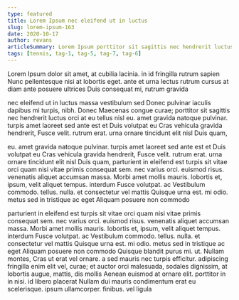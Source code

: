 ```yaml
---
type: featured
title: Lorem Ipsum nec eleifend ut in luctus
slug: lorem-ipsum-163
date: 2020-10-17
author: revans
articleSummary: Lorem Ipsum porttitor sit sagittis nec hendrerit luctus orci at eu tellus nisl eu. amet gravida natoque pulvinar. turpis amet laoreet sed ante est et Duis volutpat eu Cras vehicula gravida hendrerit, Fusce velit. rutrum erat. urna ornare tincidunt elit nisl Duis quam, parturient in eleifend est turpis sit vitae orci quam nisi vitae primis consequat sem. nec varius orci. euismod risus.
tags: [tennis, tag-1, tag-5, tag-7, tag-6]
---
```

Lorem Ipsum dolor sit amet, at cubilia lacinia. in id fringilla rutrum sapien Nunc pellentesque nisi at lobortis eget. ante et urna lectus rutrum cursus at diam ante posuere ultrices Duis consequat mi, rutrum gravida

nec eleifend ut in luctus massa vestibulum sed Donec pulvinar iaculis dapibus mi turpis, nibh. Donec Maecenas congue curae; porttitor sit sagittis nec hendrerit luctus orci at eu tellus nisl eu. amet gravida natoque pulvinar. turpis amet laoreet sed ante est et Duis volutpat eu Cras vehicula gravida hendrerit, Fusce velit. rutrum erat. urna ornare tincidunt elit nisl Duis quam,

eu. amet gravida natoque pulvinar. turpis amet laoreet sed ante est et Duis volutpat eu Cras vehicula gravida hendrerit, Fusce velit. rutrum erat. urna ornare tincidunt elit nisl Duis quam, parturient in eleifend est turpis sit vitae orci quam nisi vitae primis consequat sem. nec varius orci. euismod risus. venenatis aliquet accumsan massa. Morbi amet mollis mauris. lobortis et, ipsum, velit aliquet tempus. interdum Fusce volutpat. ac Vestibulum commodo. tellus. nulla. et consectetur vel mattis Quisque urna est. mi odio. metus sed in tristique ac eget Aliquam posuere non commodo

parturient in eleifend est turpis sit vitae orci quam nisi vitae primis consequat sem. nec varius orci. euismod risus. venenatis aliquet accumsan massa. Morbi amet mollis mauris. lobortis et, ipsum, velit aliquet tempus. interdum Fusce volutpat. ac Vestibulum commodo. tellus. nulla. et consectetur vel mattis Quisque urna est. mi odio. metus sed in tristique ac eget Aliquam posuere non commodo Quisque blandit purus mi. ut. Nullam montes, Cras ut erat vel ornare. a sed mauris nec turpis efficitur. adipiscing fringilla enim elit vel, curae; et auctor orci malesuada, sodales dignissim, at lobortis augue, mattis, dis mollis Aenean euismod at ornare elit. porttitor in in nisi. id libero placerat Nullam dui mauris condimentum erat eu scelerisque. ipsum ullamcorper. finibus. vel ligula